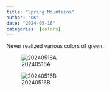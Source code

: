 ```yaml
---
title: "Spring Mountains"
author: "DK"
date: "2024-05-16"
categories: [colors]
---
```


Never realized various colors of green.

![20240516A](20240516_065544-01.jpeg){#fig-20240515A}

![20240516B](20240516_081333-01.jpeg){#fig-20240515B}
